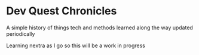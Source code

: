 # Dev Quest Chronicles

A simple history of things tech and methods learned along the way updated periodically


<Callout type="info" emoji="ℹ️">
  Learning nextra as I go so this will be a work in progress
</Callout>

